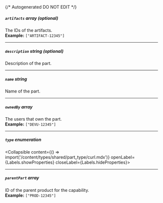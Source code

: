 {/* Autogenerated DO NOT EDIT  */}

##### `artifacts` _array (optional)_
The IDs of the artifacts.
<br/>
**Example:** `["ARTIFACT-12345"]`

---
##### `description` _string (optional)_
Description of the part.

---
##### `name` _string_
Name of the part.

---
##### `ownedBy` _array_
The users that own the part.
<br/>
**Example:** `["DEVU-12345"]`

---
##### `type` _enumeration_
<Collapsible content={() => import('/content/types/shared/part_type/curl.mdx')} openLabel={Labels.showProperties} closeLabel={Labels.hideProperties}>
</Collapsible>

---
##### `parentPart` _array_
ID of the parent product for the capability.
<br/>
**Example:** `["PROD-12345"]`


